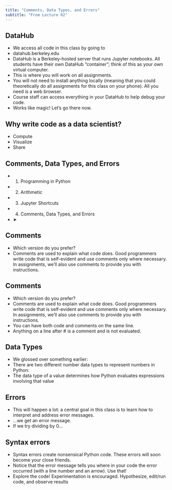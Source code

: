 ```yaml
---
title: "Comments, Data Types, and Errors"
subtitle: "From Lecture 02"
---
```


## DataHub

- We access all code in this class by going to
- datahub.berkeley.edu
- DataHub is a Berkeley-hosted server that runs Jupyter notebooks. All students have their own DataHub “container”; think of this as your own virtual computer.
- This is where you will work on all assignments.
- You will not need to install anything locally (meaning that you could theoretically do all assignments for this class on your phone). All you need is a web browser.
- Course staff can access everything in your DataHub to help debug your code.
- Works like magic! Let’s go there now.

## Why write code as a data scientist?

- Compute
- Visualize
- Share

## Comments, Data Types, and Errors

- 1. Programming in Python
- 2. Arithmetic
- 3. Jupyter Shortcuts
- 4. Comments, Data Types, and Errors
- ➤

## Comments

- Which version do you prefer?
- Comments are used to explain what code does. Good programmers write code that is self-evident and use comments only where necessary. In assignments, we’ll also use comments to provide you with instructions.

## Comments

- Which version do you prefer?
- Comments are used to explain what code does. Good programmers write code that is self-evident and use comments only where necessary. In assignments, we’ll also use comments to provide you with instructions.
- You can have both code and comments on the same line.
- Anything on a line after \# is a comment and is not evaluated.

## Data Types

- We glossed over something earlier:
- There are two different number data types to represent numbers in Python:
- The data type of a value determines how Python evaluates expressions involving that value

## Errors

- This will happen a lot: a central goal in this class is to learn how to interpret and address error messages.
- …we get an error message.
- If we try dividing by 0…

## Syntax errors

- Syntax errors create nonsensical Python code. These errors will soon become your close friends.
- Notice that the error message tells you where in your code the error occurred (with a line number and an arrow). Use that!
- Explore the code! Experimentation is encouraged. Hypothesize, edit/run code, and observe results



